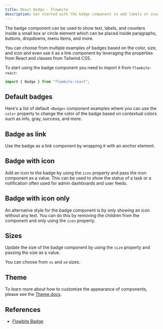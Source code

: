 ```yaml
---
title: React Badge - Flowbite
description: Get started with the badge component to add labels or counters inside paragraphs, buttons, and inputs based on multiple colors and sizes from React and Tailwind CSS
---
```


The badge component can be used to show text, labels, and counters inside a small box or circle element which can be placed inside paragraphs, buttons, dropdowns, menu items, and more.

You can choose from multiple examples of badges based on the color, size, and icon and even use it as a link component by leveraging the properties from React and classes from Tailwind CSS.

To start using the badge component you need to import it from `flowbite-react`:

```jsx
import { Badge } from "flowbite-react";
```

## Default badges

Here's a list of default `<Badge>` component examples where you can use the `color` property to change the color of the badge based on contextual colors such as info, gray, success, and more.

<Example name="badge.root" />

## Badge as link

Use the badge as a link component by wrapping it with an anchor element.

<Example name="badge.asLink" />

## Badge with icon

Add an icon to the badge by using the `icon` property and pass the icon component as a value. This can be used to show the status of a task or a notification often used for admin dashboards and user feeds.

<Example name="badge.withIcon" />

## Badge with icon only

An alternative style for the badge component is by only showing an icon without any text. You can do this by removing the children from the component and only using the `icon` property.

<Example name="badge.withIconOnly" />

## Sizes

Update the size of the badge component by using the `size` property and passing the size as a value.

You can choose from `xs` and `sm` sizes.

<Example name="badge.sizes" />

## Theme

To learn more about how to customize the appearance of components, please see the [Theme docs](/docs/customize/theme).

<Theme name="badge" />

## References

- [Flowbite Badge](https://flowbite.com/docs/components/badge/)
